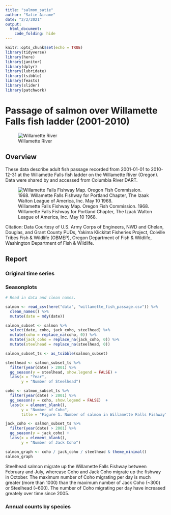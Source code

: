 ```yaml
---
title: "salmon_satie"
author: "Satie Airame"
date: "2/2/2021"
output: 
  html_document:
    code_folding: hide
---
```


```r
knitr::opts_chunk$set(echo = TRUE)
library(tidyverse)
library(here)
library(janitor)
library(dplyr)
library(lubridate)
library(tsibble)
library(feasts)
library(slider)
library(patchwork)

```

# Passage of salmon over Willamette Falls fish ladder (2001-2010)

![Willamette River](header-willamette-river.jpg)


## Overview

These data describe adult fish passage recorded from 2001-01-01 to 2010-12-31 at the Willamette Falls fish ladder on the Willamette River (Oregon). Data were shared by and accessed from Columbia River DART.


![Willamette Falls Fishway Map. Oregon Fish Commission. 1968. Willamette Falls Fishway for Portland Chapter, The Izaak Walton League of America, Inc. May 10 1968.](fishway-map.jpg)

Citation: Data Courtesy of U.S. Army Corps of Engineers, NWD and Chelan, Douglas, and Grant County PUDs, Yakima Klickitat Fisheries Project, Colville Tribes Fish & Wildlife (OBMEP), Oregon Department of Fish & Wildlife, Washington Department of Fish & Wildlife.

## Report {.tabset}

### Original time series



### Seasonplots

```r
# Read in data and clean names.

salmon <- read_csv(here("data", "willamette_fish_passage.csv")) %>% 
  clean_names() %>%  
  mutate(date = mdy(date))

salmon_subset <- salmon %>% 
  select(date, coho, jack_coho, steelhead) %>% 
  mutate(coho = replace_na(coho, 0)) %>% 
  mutate(jack_coho = replace_na(jack_coho, 0)) %>% 
  mutate(steelhead = replace_na(steelhead, 0))

salmon_subset_ts <- as_tsibble(salmon_subset)

```


```r
steelhead <- salmon_subset_ts %>%
  filter(year(date) > 2001) %>%
  gg_season(y = steelhead, show.legend = FALSE) +
  labs(x = "Year",
       y = "Number of Steelhead")

```


```r
coho <- salmon_subset_ts %>%
  filter(year(date) > 2001) %>%
  gg_season(y = coho, show.legend = FALSE)  +
  labs(x = element_blank(),
       y = "Number of Coho",
       title = "Figure 1. Number of salmon in Willamette Falls Fishway")

```


```r
jack_coho <- salmon_subset_ts %>%
  filter(year(date) > 2001) %>%
  gg_season(y = jack_coho) +
  labs(x = element_blank(),
       y = "Number of Jack Coho")

```
```r
salmon_graph <- coho / jack_coho / steelhead & theme_minimal()
salmon_graph
```

Steelhead salmon migrate up the Willamette Falls Fishway between February and July, wherease Coho and Jack Coho migrate up the fishway in October. The maximum number of Coho migrating per day is much greater (more than 1000) than the maximum number of Jack Coho (~300) or Steelhead (~600). The number of Coho migrating per day have increased greately over time since 2005.


### Annual counts by species







